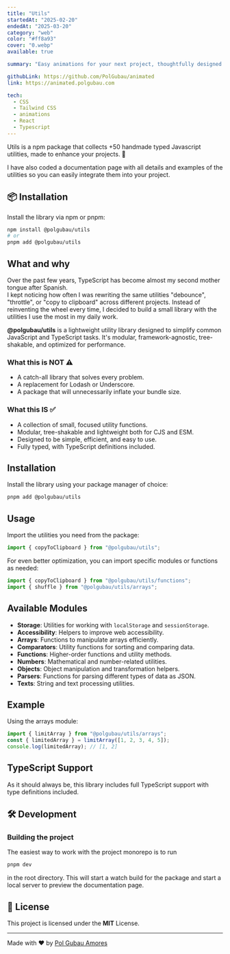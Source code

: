 ```yaml
---
title: "Utils"
startedAt: "2025-02-20"
endedAt: "2025-03-20"
category: "web"
color: "#ff8a93"
cover: "0.webp"
available: true

summary: "Easy animations for your next project, thoughtfully designed for modern Tailwind CSS ✨"

githubLink: https://github.com/PolGubau/animated
link: https://animated.polgubau.com

tech: 
  - CSS
  - Tailwind CSS
  - animations
  - React
  - Typescript
---
```


Utils is a npm package that collects +50 handmade typed Javascript utilities, made to enhance your projects. 🚀  

I have also coded a documentation page with all details and examples of the utilities so you can easily integrate them into your project.

## 📦 Installation

Install the library via npm or pnpm:
  
```sh
npm install @polgubau/utils
# or
pnpm add @polgubau/utils
```


## What and why

Over the past few years, TypeScript has become almost my second mother tongue after Spanish.  
I kept noticing how often I was rewriting the same utilities "debounce", "throttle", or "copy to clipboard" across different projects. Instead of reinventing the wheel every time, I decided to build a small library with the utilities I use the most in my daily work.

**@polgubau/utils** is a lightweight utility library designed to simplify common JavaScript and TypeScript tasks. It's modular, framework-agnostic, tree-shakable, and optimized for performance.

### What this is NOT ⚠️
- A catch-all library that solves every problem.
- A replacement for Lodash or Underscore.
- A package that will unnecessarily inflate your bundle size.

### What this IS ✅
- A collection of small, focused utility functions.
- Modular, tree-shakable and lightweight both for CJS and ESM.
- Designed to be simple, efficient, and easy to use.
- Fully typed, with TypeScript definitions included.

## Installation

Install the library using your package manager of choice:

```sh
pnpm add @polgubau/utils
```

## Usage

Import the utilities you need from the package:

```js
import { copyToClipboard } from "@polgubau/utils";
```

For even better optimization, you can import specific modules or functions as needed:

```js
import { copyToClipboard } from "@polgubau/utils/functions";
import { shuffle } from "@polgubau/utils/arrays";
```

## Available Modules

- **Storage**: Utilities for working with `localStorage` and `sessionStorage`.
- **Accessibility**: Helpers to improve web accessibility.
- **Arrays**: Functions to manipulate arrays efficiently.
- **Comparators**: Utility functions for sorting and comparing data.
- **Functions**: Higher-order functions and utility methods.
- **Numbers**: Mathematical and number-related utilities.
- **Objects**: Object manipulation and transformation helpers.
- **Parsers**: Functions for parsing different types of data as JSON.
- **Texts**: String and text processing utilities.

## Example

Using the arrays module:

```js
import { limitArray } from "@polgubau/utils/arrays"; 
const { limitedArray } = limitArray([1, 2, 3, 4, 5]); 
console.log(limitedArray); // [1, 2]
```

## TypeScript Support

As it should always be, this library includes full TypeScript support with type definitions included.



## 🛠 Development

### Building the project

The easiest way to work with the project monorepo is to run

```sh
pnpm dev
```
in the root directory. This will start a watch build for the package and start a local server to preview the documentation page.

## 📜 License

This project is licensed under the **MIT** License.  

---

Made with ❤️ by [Pol Gubau Amores](https://polgubau.com)
